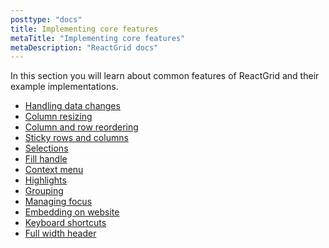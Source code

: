 ```yaml
---
posttype: "docs"
title: Implementing core features
metaTitle: "Implementing core features"
metaDescription: "ReactGrid docs"
---
```


In this section you will learn about common features of ReactGrid and their example implementations.

* [Handling data changes](/docs/3.0/2-implementing-core-features/1-handling-changes/)
* [Column resizing](/docs/3.0/2-implementing-core-features/2-column-resizing/)
* [Column and row reordering](/docs/3.0/2-implementing-core-features/3-column-and-row-reordering/)
* [Sticky rows and columns](/docs/3.0/2-implementing-core-features/4-sticky/)
* [Selections](/docs/3.0/2-implementing-core-features/4a-selections/)
* [Fill handle](/docs/3.0/2-implementing-core-features/4b-fill-handle/)
* [Context menu](/docs/3.0/2-implementing-core-features/5-context-menu/)
* [Highlights](/docs/3.0/2-implementing-core-features/6a-grouping/)
* [Grouping](/docs/3.0/2-implementing-core-features/6-highlights/)
* [Managing focus](/docs/3.0/2-implementing-core-features/7-managing-focus/)
* [Embedding on website](/docs/3.0/2-implementing-core-features/8-embedding-on-website/)
* [Keyboard shortcuts](/docs/3.0/2-implementing-core-features/9-keyboard-shortcuts/)
* [Full width header](/docs/3.0/2-implementing-core-features/9a-full-width-header/)
